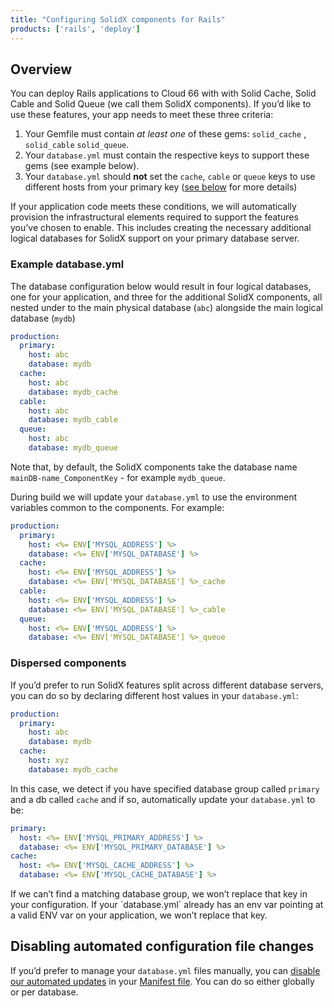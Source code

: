 ```yaml
---
title: "Configuring SolidX components for Rails"
products: ['rails', 'deploy']
---
```


## Overview

You can deploy Rails applications to Cloud 66 with with Solid Cache, Solid Cable and Solid Queue (we call them SolidX components). If you’d like to use these features, your app needs to meet these three criteria:

1. Your Gemfile must contain *at least one* of these gems: `solid_cache` , `solid_cable` `solid_queue`.
2. Your `database.yml` must contain the respective keys to support these gems (see example below).
3. Your `database.yml` should **not** set the `cache`, `cable` or `queue` keys to use different hosts from your primary key ([see below](#dispersed-components) for more details)

If your application code meets these conditions, we will automatically provision the infrastructural elements required to support the features you’ve chosen to enable. This includes creating the necessary additional logical databases for SolidX support on your primary database server.

### Example database.yml

The database configuration below would result in four logical databases, one for your application, and three for the additional SolidX components, all nested under to the main physical database (`abc`) alongside the main logical database (`mydb`)

```yaml
production:
  primary:
    host: abc
    database: mydb
  cache:
    host: abc
    database: mydb_cache
  cable:
    host: abc
    database: mydb_cable
  queue:
    host: abc
    database: mydb_queue
```

Note that, by default, the SolidX components take the database name `mainDB-name_ComponentKey` - for example `mydb_queue`. 

During build we will update your `database.yml` to use the environment variables common to the components. For example:

```yaml
production:
  primary:
    host: <%= ENV['MYSQL_ADDRESS'] %>
    database: <%= ENV['MYSQL_DATABASE'] %>
  cache:
    host: <%= ENV['MYSQL_ADDRESS'] %>
    database: <%= ENV['MYSQL_DATABASE'] %>_cache
  cable:
    host: <%= ENV['MYSQL_ADDRESS'] %>
    database: <%= ENV['MYSQL_DATABASE'] %>_cable
  queue:
    host: <%= ENV['MYSQL_ADDRESS'] %>
    database: <%= ENV['MYSQL_DATABASE'] %>_queue
```

### Dispersed components

If you’d prefer to run SolidX features split across different database servers, you can do so by declaring different host values in your `database.yml`:

```yaml
production:
  primary:
    host: abc
    database: mydb
  cache:
    host: xyz
    database: mydb_cache
```

In this case, we detect if you have specified database group called `primary` and a db called `cache` and if so, automatically update your `database.yml` to be:

```yaml
primary:
  host: <%= ENV['MYSQL_PRIMARY_ADDRESS'] %>
  database: <%= ENV['MYSQL_PRIMARY_DATABASE'] %>
cache:
  host: <%= ENV['MYSQL_CACHE_ADDRESS'] %>
  database: <%= ENV['MYSQL_CACHE_DATABASE'] %>
```

<Callout type="info" title="We don’t add env vars in some cases">
If we can’t find a matching database group, we won’t replace that key in your configuration. If your `database.yml` already has an env var pointing at a valid ENV var on your application, we won’t replace that key.
</Callout>

## Disabling automated configuration file changes

If you’d prefer to manage your `database.yml` files manually, you can [disable our automated updates](/:product/:version?/databases/tamper-with-yaml) in your [Manifest file](/:product/:version?/manifest/building-a-manifest-file). You can do so either globally or per database.